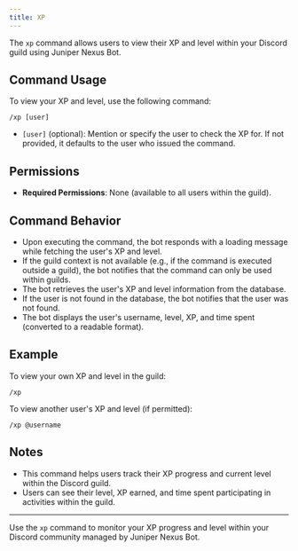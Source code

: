 ```yaml
---
title: XP
---
```


The `xp` command allows users to view their XP and level within your Discord guild using Juniper Nexus Bot.

## Command Usage

To view your XP and level, use the following command:

```
/xp [user]
```

- `[user]` (optional): Mention or specify the user to check the XP for. If not provided, it defaults to the user who issued the command.

## Permissions

- **Required Permissions**: None (available to all users within the guild).

## Command Behavior

- Upon executing the command, the bot responds with a loading message while fetching the user's XP and level.
- If the guild context is not available (e.g., if the command is executed outside a guild), the bot notifies that the command can only be used within guilds.
- The bot retrieves the user's XP and level information from the database.
- If the user is not found in the database, the bot notifies that the user was not found.
- The bot displays the user's username, level, XP, and time spent (converted to a readable format).

## Example

To view your own XP and level in the guild:

```
/xp
```

To view another user's XP and level (if permitted):

```
/xp @username
```

## Notes

- This command helps users track their XP progress and current level within the Discord guild.
- Users can see their level, XP earned, and time spent participating in activities within the guild.

---

Use the `xp` command to monitor your XP progress and level within your Discord community managed by Juniper Nexus Bot.
